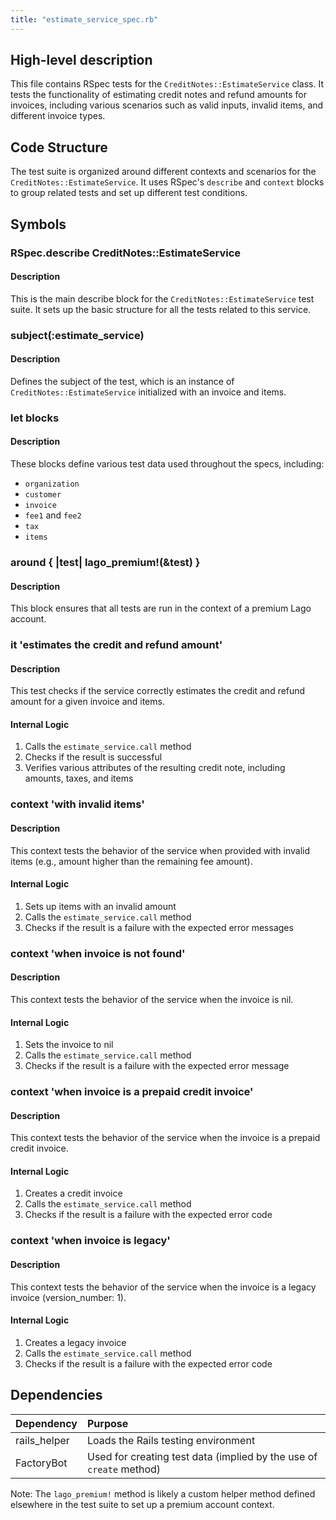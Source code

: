 ```yaml
---
title: "estimate_service_spec.rb"
---
```


## High-level description
This file contains RSpec tests for the `CreditNotes::EstimateService` class. It tests the functionality of estimating credit notes and refund amounts for invoices, including various scenarios such as valid inputs, invalid items, and different invoice types.

## Code Structure
The test suite is organized around different contexts and scenarios for the `CreditNotes::EstimateService`. It uses RSpec's `describe` and `context` blocks to group related tests and set up different test conditions.

## Symbols

### RSpec.describe CreditNotes::EstimateService
#### Description
This is the main describe block for the `CreditNotes::EstimateService` test suite. It sets up the basic structure for all the tests related to this service.

### subject(:estimate_service)
#### Description
Defines the subject of the test, which is an instance of `CreditNotes::EstimateService` initialized with an invoice and items.

### let blocks
#### Description
These blocks define various test data used throughout the specs, including:
- `organization`
- `customer`
- `invoice`
- `fee1` and `fee2`
- `tax`
- `items`

### around \{ |test| lago_premium!(&test) \}
#### Description
This block ensures that all tests are run in the context of a premium Lago account.

### it 'estimates the credit and refund amount'
#### Description
This test checks if the service correctly estimates the credit and refund amount for a given invoice and items.

#### Internal Logic
1. Calls the `estimate_service.call` method
2. Checks if the result is successful
3. Verifies various attributes of the resulting credit note, including amounts, taxes, and items

### context 'with invalid items'
#### Description
This context tests the behavior of the service when provided with invalid items (e.g., amount higher than the remaining fee amount).

#### Internal Logic
1. Sets up items with an invalid amount
2. Calls the `estimate_service.call` method
3. Checks if the result is a failure with the expected error messages

### context 'when invoice is not found'
#### Description
This context tests the behavior of the service when the invoice is nil.

#### Internal Logic
1. Sets the invoice to nil
2. Calls the `estimate_service.call` method
3. Checks if the result is a failure with the expected error message

### context 'when invoice is a prepaid credit invoice'
#### Description
This context tests the behavior of the service when the invoice is a prepaid credit invoice.

#### Internal Logic
1. Creates a credit invoice
2. Calls the `estimate_service.call` method
3. Checks if the result is a failure with the expected error code

### context 'when invoice is legacy'
#### Description
This context tests the behavior of the service when the invoice is a legacy invoice (version_number: 1).

#### Internal Logic
1. Creates a legacy invoice
2. Calls the `estimate_service.call` method
3. Checks if the result is a failure with the expected error code

## Dependencies
| Dependency | Purpose |
|:-----------|:--------|
| rails_helper | Loads the Rails testing environment |
| FactoryBot | Used for creating test data (implied by the use of `create` method) |

Note: The `lago_premium!` method is likely a custom helper method defined elsewhere in the test suite to set up a premium account context.
